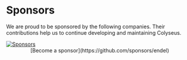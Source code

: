 
# Sponsors

We are proud to be sponsored by the following companies. Their contributions help us to continue developing and maintaining Colyseus.

<a href="https://cdn.jsdelivr.net/gh/colyseus/.github@main/sponsorkit/sponsors.svg">
    <Image src="https://cdn.jsdelivr.net/gh/colyseus/.github@main/sponsorkit/sponsors.part1.svg" width={0} height={0} style={{ width: '100%', height: 'auto' }} alt="Sponsors" />
</a>

<center>
    [Become a sponsor](https://github.com/sponsors/endel)
</center>